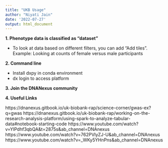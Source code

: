 ```yaml
---
title: "UKB Usage"
author: "Niyati Jain"
date: '2022-07-27'
output: html_document
---
```


**1. Phenotype data is classified as "dataset"**

+ To look at data based on different filters, you can add "Add tiles". Example: Looking at counts of female versus male participants


**2. Command line**

+ Install dxpy in conda environment
+ dx login to access platform

**3. Join the DNANexus community** 

**4. Useful Links**

https://dnanexus.gitbook.io/uk-biobank-rap/science-corner/gwas-ex?q=gwas
https://dnanexus.gitbook.io/uk-biobank-rap/working-on-the-research-analysis-platform/using-spark-to-analyze-tabular-data#notebook-starting-code
https://www.youtube.com/watch?v=YIPdhf3qbQA&t=2875s&ab_channel=DNAnexus
https://www.youtube.com/watch?v=762PVlyZJ-U&ab_channel=DNAnexus
https://www.youtube.com/watch?v=_WKy5YHnPns&ab_channel=DNAnexus
